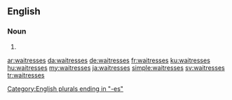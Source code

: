 ==English==

===Noun===
{{head|en|noun plural form}}

# {{plural of|waitress|lang=en}}

[[Category:English plurals ending in "-es"]]

[[ar:waitresses]]
[[da:waitresses]]
[[de:waitresses]]
[[fr:waitresses]]
[[ku:waitresses]]
[[hu:waitresses]]
[[my:waitresses]]
[[ja:waitresses]]
[[simple:waitresses]]
[[sv:waitresses]]
[[tr:waitresses]]